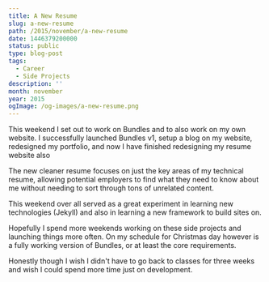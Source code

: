 ```yaml
---
title: A New Resume
slug: a-new-resume
path: /2015/november/a-new-resume
date: 1446379200000
status: public
type: blog-post
tags:
  - Career
  - Side Projects
description: ''
month: november
year: 2015
ogImage: /og-images/a-new-resume.png
---
```




This weekend I set out to work on Bundles and to also work on my own website. I
successfully launched Bundles v1, setup a blog on my website, redesigned my
portfolio, and now I have finished redesigning my resume website also

The new cleaner resume focuses on just the key areas of my technical resume,
allowing potential employers to find what they need to know about me without
needing to sort through tons of unrelated content.

This weekend over all served as a great experiment in learning new technologies
(Jekyll) and also in learning a new framework to build sites on.

Hopefully I spend more weekends working on these side projects and launching
things more often. On my schedule for Christmas day however is a fully working
version of Bundles, or at least the core requirements.

Honestly though I wish I didn't have to go back to classes for three weeks and
wish I could spend more time just on development.

